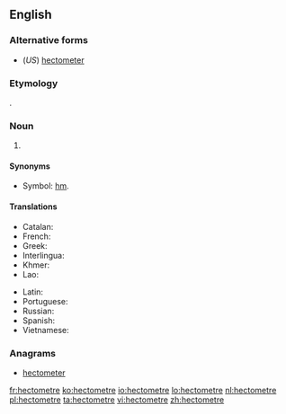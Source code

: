 ==English==

===Alternative forms===
* (''US'') [[hectometer]]

===Etymology===
{{prefix|hecto|meter}}.

===Noun===
{{en-noun}}

# {{SI-unit|hecto|metre|length}}

====Synonyms====
* Symbol: [[hm]].

====Translations====
{{trans-top|the length of 100 metres}}
* Catalan: {{t|ca|hectòmetre|m}}
* French: {{t+|fr|hectomètre|m}}
* Greek: {{t+|el|εκατόμετρο|n|sc=Grek}}
* Interlingua: {{t|ia|hectometro}}
* Khmer: {{t|km|ហិកតូម៉ែត្រ|tr=hektoo-maet|sc=Khmr}}
* Lao: {{t+|lo|ເຮັກໂຕແມັດ|sc=Laoo}}
{{trans-mid}}
* Latin: {{t|la|hecatometrus}}
* Portuguese: {{t+|pt|hectômetro|m}}
* Russian: {{t+|ru|гектометр|tr=gektométr}}
* Spanish: {{t|es|hectómetro|m}}
* Vietnamese: {{t|vi|hectomet}}
{{trans-bottom}}

===Anagrams===
* [[hectometer#English|hectometer]]

[[fr:hectometre]]
[[ko:hectometre]]
[[io:hectometre]]
[[lo:hectometre]]
[[nl:hectometre]]
[[pl:hectometre]]
[[ta:hectometre]]
[[vi:hectometre]]
[[zh:hectometre]]